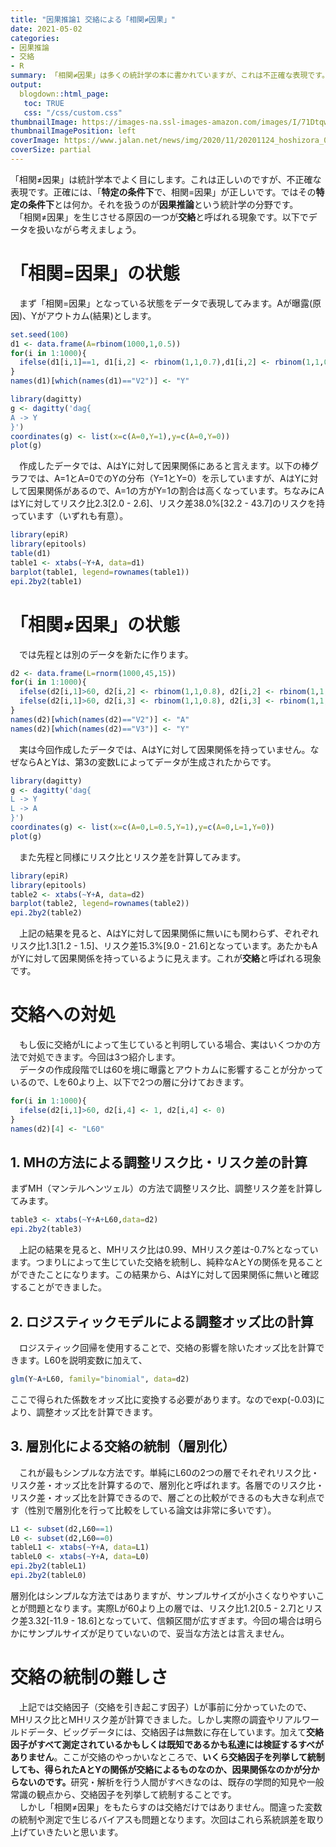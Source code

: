 ```yaml
---
title: "因果推論1 交絡による「相関≠因果」"
date: 2021-05-02
categories: 
- 因果推論
- 交絡
- R
summary: 「相関≠因果」は多くの統計学の本に書かれていますが、これは不正確な表現です。正しくは特定条件下で「相関=因果」となります。その特定条件とは何か、Rを動かしながら考えます。第1回目は交絡です。
output: 
  blogdown::html_page:
   toc: TRUE
   css: "/css/custom.css"
thumbnailImage: https://images-na.ssl-images-amazon.com/images/I/71DtqwUVqWL.jpg
thumbnailImagePosition: left
coverImage: https://www.jalan.net/news/img/2020/11/20201124_hoshizora_019.jpg
coverSize: partial
---
```

  「相関≠因果」は統計学本でよく目にします。これは正しいのですが、不正確な表現です。正確には、「**特定の条件下**で、相関=因果」が正しいです。ではその**特定の条件下**とは何か。それを扱うのが**因果推論**という統計学の分野です。  
　「相関≠因果」を生じさせる原因の一つが**交絡**と呼ばれる現象です。以下でデータを扱いながら考えましょう。  

# 「相関=因果」の状態

　まず「相関=因果」となっている状態をデータで表現してみます。Aが曝露(原因)、Yがアウトカム(結果)とします。
```r
set.seed(100)
d1 <- data.frame(A=rbinom(1000,1,0.5))
for(i in 1:1000){
  ifelse(d1[i,1]==1, d1[i,2] <- rbinom(1,1,0.7),d1[i,2] <- rbinom(1,1,0.3))
}
names(d1)[which(names(d1)=="V2")] <- "Y"

```

```r
library(dagitty)
g <- dagitty('dag{
A -> Y
}')　
coordinates(g) <- list(x=c(A=0,Y=1),y=c(A=0,Y=0))
plot(g)
```

　作成したデータでは、AはYに対して因果関係にあると言えます。以下の棒グラフでは、A=1とA=0でのYの分布（Y=1とY=0）を示していますが、AはYに対して因果関係があるので、A=1の方がY=1の割合は高くなっています。ちなみにAはYに対してリスク比2.3[2.0 - 2.6]、リスク差38.0%[32.2 - 43.7]のリスクを持っています（いずれも有意）。

```r
library(epiR)
library(epitools)
table(d1)
table1 <- xtabs(~Y+A, data=d1)
barplot(table1, legend=rownames(table1))
epi.2by2(table1)
```

# 「相関≠因果」の状態

　では先程とは別のデータを新たに作ります。
```r
d2 <- data.frame(L=rnorm(1000,45,15))
for(i in 1:1000){
  ifelse(d2[i,1]>60, d2[i,2] <- rbinom(1,1,0.8), d2[i,2] <- rbinom(1,1,0.3))
  ifelse(d2[i,1]>60, d2[i,3] <- rbinom(1,1,0.8), d2[i,3] <- rbinom(1,1,0.3))
}
names(d2)[which(names(d2)=="V2")] <- "A"
names(d2)[which(names(d2)=="V3")] <- "Y"
```

　実は今回作成したデータでは、AはYに対して因果関係を持っていません。なぜならAとYは、第3の変数Lによってデータが生成されたからです。
```r
library(dagitty)
g <- dagitty('dag{
L -> Y
L -> A
}')
coordinates(g) <- list(x=c(A=0,L=0.5,Y=1),y=c(A=0,L=1,Y=0))
plot(g)
```

　また先程と同様にリスク比とリスク差を計算してみます。
```r
library(epiR)
library(epitools)
table2 <- xtabs(~Y+A, data=d2)
barplot(table2, legend=rownames(table2))
epi.2by2(table2)

```

　上記の結果を見ると、AはYに対して因果関係に無いにも関わらず、ぞれぞれリスク比1.3[1.2 - 1.5]、リスク差15.3%[9.0 - 21.6]となっています。あたかもAがYに対して因果関係を持っているように見えます。これが**交絡**と呼ばれる現象です。  

# 交絡への対処

　もし仮に交絡がLによって生じていると判明している場合、実はいくつかの方法で対処できます。今回は3つ紹介します。  
　データの作成段階でLは60を境に曝露とアウトカムに影響することが分かっているので、Lを60より上、以下で2つの層に分けておきます。
```r
for(i in 1:1000){
  ifelse(d2[i,1]>60, d2[i,4] <- 1, d2[i,4] <- 0)
}
names(d2)[4] <- "L60"
```

## 1. MHの方法による調整リスク比・リスク差の計算

まずMH（マンテルヘンツェル）の方法で調整リスク比、調整リスク差を計算してみます。 
```r
table3 <- xtabs(~Y+A+L60,data=d2)
epi.2by2(table3)
```
　上記の結果を見ると、MHリスク比は0.99、MHリスク差は-0.7%となっています。つまりLによって生じていた交絡を統制し、純粋なAとYの関係を見ることができたことになります。この結果から、AはYに対して因果関係に無いと確認することができました。  

## 2. ロジスティックモデルによる調整オッズ比の計算

　ロジスティック回帰を使用することで、交絡の影響を除いたオッズ比を計算できます。L60を説明変数に加えて、
```r
glm(Y~A+L60, family="binomial", data=d2)
```
ここで得られた係数をオッズ比に変換する必要があります。なのでexp(-0.03)により、調整オッズ比を計算できます。

## 3. 層別化による交絡の統制（層別化）
　これが最もシンプルな方法です。単純にL60の2つの層でそれぞれリスク比・リスク差・オッズ比を計算するので、層別化と呼ばれます。各層でのリスク比・リスク差・オッズ比を計算できるので、層ごとの比較ができるのも大きな利点です（性別で層別化を行って比較をしている論文は非常に多いです）。

```r
L1 <- subset(d2,L60==1)
L0 <- subset(d2,L60==0)
tableL1 <- xtabs(~Y+A, data=L1)
tableL0 <- xtabs(~Y+A, data=L0)
epi.2by2(tableL1)
epi.2by2(tableL0)
```
層別化はシンプルな方法ではありますが、サンプルサイズが小さくなりやすいことが問題となります。実際Lが60より上の層では、リスク比1.2[0.5 - 2.7]とリスク差3.32[-11.9 - 18.6]となっていて、信頼区間が広すぎます。今回の場合は明らかにサンプルサイズが足りていないので、妥当な方法とは言えません。

# 交絡の統制の難しさ
　上記では交絡因子（交絡を引き起こす因子）Lが事前に分かっていたので、MHリスク比とMHリスク差が計算できました。しかし実際の調査やリアルワールドデータ、ビッグデータには、交絡因子は無数に存在しています。加えて**交絡因子がすべて測定されているかもしくは既知であるかも私達には検証するすべがありません**。ここが交絡のやっかいなところで、**いくら交絡因子を列挙して統制しても、得られたAとYの関係が交絡によるものなのか、因果関係なのかが分からないのです。**研究・解析を行う人間がすべきなのは、既存の学問的知見や一般常識の観点から、交絡因子を列挙して統制することです。    
　しかし「相関≠因果」をもたらすのは交絡だけではありません。間違った変数の統制や測定で生じるバイアスも問題となります。次回はこれら系統誤差を取り上げていきたいと思います。
　

